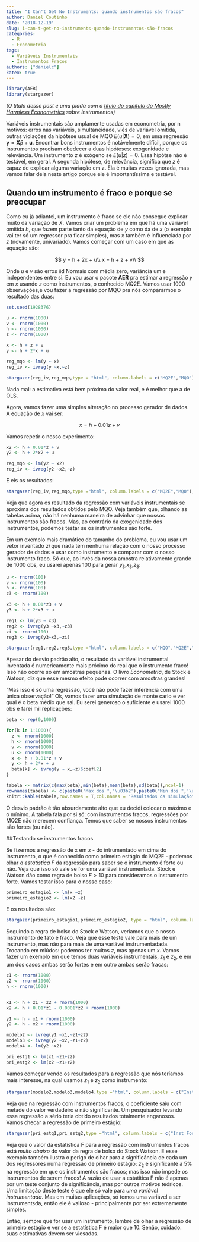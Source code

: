 ```yaml
---
title: "I Can't Get No Instruments: quando instrumentos são fracos"
author: Daniel Coutinho
date: '2018-12-19'
slug: i-can-t-get-no-instruments-quando-instrumentos-são-fracos
categories:
  - R
  - Econometria
tags:
  - Variáveis Instrumentais
  - Instrumentos Fracos
authors: ["danielc"]
katex: true
---
```


```r

library(AER)
library(stargazer)

```

_(O título desse post é uma piada com o [título do capítulo do Mostly Harmless Econometrics](http://www.mostlyharmlesseconometrics.com/book-contents/) sobre instrumentos)_

Variáveis instrumentais são amplamente usadas em econometria, por n motivos: erros nas variáveis, simultaneidade, viés de variável omitida, outras violações da hipótese usual de MQO $E(u|\textbf{X}) = 0$, em uma regreesão $\textbf{y} = \textbf{X}\beta + \textbf{u}$. Encontrar bons instrumentos é notávelmente difícil, porque os instrumentos precisam obedecer a duas hipóteses: exogenidade e relevância. Um instrumento $z$ é exógeno se $E(u|z) = 0$. Essa hipótse não é testável, em geral. A segunda hipótese, de relevância, significa que $z$ é capaz de explicar alguma variação em z. Ela é muitas vezes ignorada, mas vamos falar dela neste artigo porque ele é importantíssima e testável. 

## Quando um instrumento é fraco e porque se preocupar

Como eu já adiantei, um instrumento é fraco se ele não consegue explicar muito da variação de $X$. Vamos criar um problema em que há uma variável omitida $h$, que fazem parte tanto da equação de $y$ como da de $x$ (o exemplo vai ter só um regressor pra ficar simples), mas $x$ também é influenciada por $z$ (novamente, univariado). Vamos começar com um caso em que as equação são:

$$
y = h + 2x + u\\
x = h + z + v\\
$$

Onde $u$ e $v$ são erros iid Normais com média zero, variância um e independentes entre si. Eu vou usar o pacote **AER** pra estimar a regressão $y$ em $x$ usando $z$ como instrumentos, o conhecido MQ2E. Vamos usar 1000 observações,e vou fazer a regressão por MQO pra nós compararmos o resultado das duas:


```r

set.seed(1928376)

u <- rnorm(1000)
v <- rnorm(1000)
h <- rnorm(1000)
z <- rnorm(1000)

x <- h + z + v
y <- h + 2*x + u

reg_mqo <- lm(y ~ x)
reg_iv <- ivreg(y ~x,~z)

```

```r

stargazer(reg_iv,reg_mqo,type = "html", column.labels = c("MQ2E","MQO"),model.names = FALSE,omit.stat = c("ser","n"),style = "aer",omit.table.layout = "#")

```

Nada mal: a estimativa está bem próxima do valor real, e é melhor que a de OLS.

Agora, vamos fazer uma simples alteração no processo gerador de dados. A equação de $x$ vai ser:

$$x = h + 0.01z + v$$

Vamos repetir o nosso experimento:

```r
x2 <- h + 0.01*z + v
y2 <- h + 2*x2 + u

reg_mqo <- lm(y2 ~ x2)
reg_iv <- ivreg(y2 ~x2,~z)
```

E eis os resultados:

```r

stargazer(reg_iv,reg_mqo,type ="html", column.labels = c("MQ2E","MQO"),model.names = FALSE,omit.stat = c("ser","n"),style = "aer",omit.table.layout = "#")

```

Veja que agora os resultado da regressão com variáveis instrumentais se aproxima dos resultados obtidos pelo MQO. Veja também que, olhando as tabelas acima, não há nenhuma maneira de advinhar que nossos instrumentos são fracos. Mas, ao contrário da exogenidade dos instrumentos, podemos testar se os instrumentos são forte. 

Em um exemplo mais dramático do tamanho do problema, eu vou usar um vetor inventado $zi$ que nada tem nenhuma relação com o nosso processo gerador de dados e usar como instrumento e comparar com o nosso instrumento fraco. Só que, ao invés da nossa amostra relativamente grande de 1000 obs, eu usarei apenas 100 para gerar $y_3$,$x_3$,$z_3$:

```r
u <- rnorm(100)
v <- rnorm(100)
h <- rnorm(100)
z3 <- rnorm(100)

x3 <- h + 0.01*z3 + v
y3 <- h + 2*x3 + u

reg1 <- lm(y3 ~ x3)
reg2 <- ivreg(y3 ~x3,~z3)
zi <- rnorm(100)
reg3 <- ivreg(y3~x3,~zi)
```

```r

stargazer(reg1,reg2,reg3,type ="html", column.labels = c("MQO","MQ2E","MQ2E com instrumento inventado"),model.names = FALSE,omit.stat = c("ser","n"),style = "aer",omit.table.layout = "#")

```

Apesar do desvio padrão alto, o resultado da variável instrumental inventada é numericamente mais próximo do real que o instrumento fraco! Isso não ocorre só em amostras pequenas. O livro _Econometria_, de Stock e Watson, diz que esse mesmo efeito pode ocorrer com amostras grandes!

"Mas isso é só uma regressão, você não pode fazer inferência com uma única observação!" Ok, vamos fazer uma simulação de monte carlo e ver qual é o beta médio que sai. Eu serei generoso o suficiente e usarei 1000 obs e farei mil replicações:

```r

beta <- rep(0,1000)

for(k in 1:1000){
  z <- rnorm(1000)
  h <- rnorm(1000)
  v <- rnorm(1000)
  u <- rnorm(1000)
  x <- h + 0.01*z + v
  y <- h + 2*x + u
  beta[k] <- ivreg(y ~ x,~z)$coef[2]
} 

tabela <- matrix(c(max(beta),min(beta),mean(beta),sd(beta)),ncol=1)
rownames(tabela) <- c(paste0("Max dos ",'\u03b2'),paste0("Min dos ",'\u03b2'),paste0("Média dos ",'\u03b2'),paste0("Desvio Padrão dos ",'\u03b2'))
knitr::kable(tabela,row.names = T,col.names = "Resultados da simulação")

```

O desvio padrão é tão absurdamente alto que eu decidi colocar o máximo e o mínimo. A tabela fala por si só: com instrumentos fracos, regressões por MQ2E não merecem confiança. Temos que saber se nossos instrumentos são fortes (ou não).  

##Testando se instrumentos fracos

Se fizermos a regressão de x em z -  do intrumentado em cima do instrumento, o que é conhecido como primeiro estágio do MQ2E - podemos olhar _a estatística F_ da regressão para saber se o instrumento é forte ou não. Veja que isso só vale se for uma variável instrumentada. Stock e Watson dão como regra de bolso $F > 10$ para consideramos o instrumento forte. Vamos testar isso para o nosso caso:

```r

primeiro_estagio1 <- lm(x ~z)
primeiro_estagio2 <- lm(x2 ~z)

```

E os resultados são:

```r

stargazer(primeiro_estagio1,primeiro_estagio2, type = "html", column.labels = c("Instrumento Forte","Instrumento Fraco"),model.names = FALSE,omit.stat = c("ser","n"),style = "aer",omit.table.layout = "#")

```

Seguindo a regra de bolso do Stock e Watson, veríamos que o nosso instrumento de fato é fraco. Veja que esse teste vale para mais de um instrumento, mas não para mais de uma variável instrumentadada. Trocando em miúdos: podemos ter muitos $z$, mas apenas um $x$. Vamos fazer um exemplo em que temos duas variáveis instrumentais, $z_1$ e $z_2$, e em um dos casos ambas serão fortes e em outro ambas serão fracas:


```r
z1 <- rnorm(1000)
z2 <- rnorm(1000)
h <- rnorm(1000)


x1 <- h + z1 - z2 + rnorm(1000)
x2 <- h + 0.01*z1 - 0.0001*z2 + rnorm(1000)

y1 <- h - x1 + rnorm(1000)
y2 <- h - x2 + rnorm(1000)

modelo2 <- ivreg(y1 ~x1,~z1+z2)
modelo3 <- ivreg(y2 ~x2,~z1+z2)
modelo4 <- lm(y2 ~x2)

pri_estg1 <- lm(x1 ~z1+z2)
pri_estg2 <- lm(x2 ~z1+z2)

```

Vamos começar vendo os resultados para a regressão que nós teríamos mais interesse, na qual usamos $z_1$ e $z_2$ como instrumento:

```r

stargazer(modelo2,modelo3,modelo4,type ="html", column.labels = c("Inst Forte","Inst Fraco", "MQO"),model.names = FALSE,omit.stat = c("ser","n"),style = "aer",omit.table.layout = "#")

```

Veja que na regressão com instrumentos fracos, o coeficiente saiu com metade do valor verdadeiro _e_ não significante. Um pesquisador levando essa regressão a sério teria obtido resultados totalmente enganosos. Vamos checar a regressão de primeiro estágio:

```r
stargazer(pri_estg1,pri_estg2,type ="html", column.labels = c("Inst Forte","Inst Fraco"),model.names = FALSE,omit.stat = c("ser","n"),style = "aer",omit.table.layout = "#")
```

Veja que o valor da estatística F para a regressão com instrumentos fracos está _muito abaixo_ do valor da regra de bolso do Stock Watson. E esse exemplo também ilustra o perigo de olhar para a significância de cada um dos regressores numa regressão de primeiro estágio: $z_2$ é significante a 5% na regressão em que os instrumentos são fracos; mas isso não impede os instrumentos de serem fracos! A razão de usar a estatítica F não é apenas por um teste conjunto de significância, mas por outros motivos teóricos. Uma limitação deste teste é que ele só vale para _uma variável instrumentada_. Mas em muitas aplicações, só temos uma variável a ser instrumentsda, então ele é valioso - principalmente por ser extremamente simples.

Então, sempre que for usar um instrumento, lembre de olhar a regressão de primeiro estágio e ver se a estatística F é maior que 10. Senão, cuidado: suas estimativas devem ser viesadas. 




